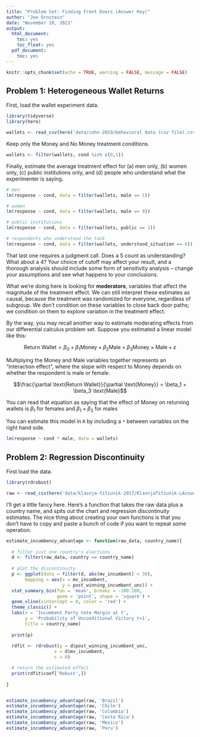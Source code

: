```yaml
---
title: "Problem Set: Finding Front Doors (Answer Key)"
author: "Joe Ornstein"
date: "November 10, 2021"
output:
  html_document:
    toc: yes
    toc_float: yes
  pdf_document:
    toc: yes
---
```


```r
knitr::opts_chunk$set(echo = TRUE, warning = FALSE, message = FALSE)
```

## Problem 1: Heterogeneous Wallet Returns

First, load the wallet experiment data.

```r
library(tidyverse)
library(here)

wallets <- read_csv(here('data/cohn-2019/behavioral data (csv file).csv'))
```

Keep only the Money and No Money treatment conditions.

```r
wallets <- filter(wallets, cond %in% c(0,1))
```

Finally, estimate the average treatment effect for (a) men only, (b) women only, (c) public institutions only, and (d) people who understand what the experimenter is saying.

```r

# men
lm(response ~ cond, data = filter(wallets, male == 1))

# women
lm(response ~ cond, data = filter(wallets, male == 0))

# public institutions
lm(response ~ cond, data = filter(wallets, public == 1))

# respondents who understood the task
lm(response ~ cond, data = filter(wallets, understood_situation == 6))
```

That last one requires a judgment call. Does a 5 count as understanding? What about a 4? Your choice of cutoff may affect your result, and a thorough analysis should include some form of sensitivity analysis -- change your assumptions and see what happens to your conclusions.

What we're doing here is looking for **moderators**, variables that affect the magnitude of the treatment effect. We can still interpret these estimates as causal, because the treatment was randomized for everyone, regardless of subgroup. We don't condition on these variables to close back door paths; we condition on them to explore variation in the treatment effect.

By the way, you may recall another way to estimate moderating effects from our differential calculus problem set. Suppose you estimated a linear model like this:

$$\text{Return Wallet} = \beta_0 + \beta_1 \text{Money} + \beta_2 \text{Male} + \beta_3 \text{Money} \times \text{Male} + \varepsilon$$

Multiplying the Money and Male variables together represents an "interaction effect", where the slope with respect to Money depends on whether the respondent is male or female.

$$\frac{\partial \text{Return Wallet}}{\partial \text{Money}} = \beta_1 + \beta_3 \text{Male}$$

You can read that equation as saying that the effect of Money on returning wallets is $\beta_1$ for females and $\beta_1 + \beta_3$ for males

You can estimate this model in `R` by including a `*` between variables on the right hand side.

```r
lm(response ~ cond * male, data = wallets)
```

## Problem 2: Regression Discontinuity

First load the data.

```r
library(rdrobust)

raw <- read_csv(here('data/klasnja-titiunik-2017/KlasnjaTitiunik-LAcountries-data.csv'))
```

I'll get a little fancy here. Here's a function that takes the raw data plus a country name, and spits out the chart and regression discontinuity estimates. The nice thing about creating your own functions is that you don't have to copy and paste a bunch of code if you want to repeat some operation.

```r
estimate_incumbency_advantage <- function(raw_data, country_name){
  
  # filter just one country's elections
  d <- filter(raw_data, country == country_name)
  
  # plot the discontinuity
  p <- ggplot(data = filter(d, abs(mv_incumbent) < 30), 
       mapping = aes(x = mv_incumbent,
                     y = post_winning_incumbent_unc)) +
  stat_summary_bin(fun = 'mean', breaks = -100:100,
                   geom = 'point', shape = 'square') +
  geom_vline(xintercept = 0, color = 'red') +
  theme_classic() +
  labs(x = 'Incumbent Party Vote Margin at t',
       y = 'Probability of Unconditional Victory t+1',
       title = country_name)
  
  print(p)
  
  rdfit <- rdrobust(y = d$post_winning_incumbent_unc,
                  x = d$mv_incumbent,
                  c = 0)

  # return the estimated effect
  print(rdfit$coef['Robust',])
  
}


estimate_incumbency_advantage(raw, 'Brazil')
estimate_incumbency_advantage(raw, 'Chile')
estimate_incumbency_advantage(raw, 'Colombia')
estimate_incumbency_advantage(raw, 'Costa Rica')
estimate_incumbency_advantage(raw, 'Mexico')
estimate_incumbency_advantage(raw, 'Peru')
```